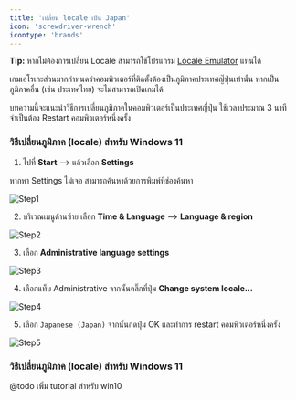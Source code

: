 ```yaml
---
title: 'เปลี่ยน locale เป็น Japan'
icon: 'screwdriver-wrench'
icontype: 'brands'
---
```


<Tip>**Tip:** หากไม่ต้องการเปลี่ยน Locale สามารถใช้โปรแกรม [Locale Emulator](https://xupefei.github.io/Locale-Emulator) แทนได้</Tip>

เกมเอโรเกะส่วนมากกำหนดว่าคอมพิวเตอร์ที่ติดตั้งต้องเป็นภูมิภาคประเทศญ๊่ปุ่นเท่านั้น หากเป็นภูมิภาคอื่น (เช่น ประเทศไทย) จะไม่สามารถเปิดเกมได้

บทความนี้จะแนะนำวิธีการเปลี่ยนภูมิภาคในคอมพิวเตอร์เป็นประเทศญี่ปุ่น ใช้เวลาประมาณ 3 นาที จำเป็นต้อง Restart คอมพิวเตอร์หนึ่งครั้ง

### วิธีเปลี่ยนภูมิภาค (locale) สำหรับ Windows 11

1. ไปที่ **Start** --> แล้วเลือก **Settings**

หากหา Settings ไม่เจอ สามารถค้นหาด้วยการพิมพ์ที่ช่องค้นหา

![Step1](../images/guides/locale/step01.png)

2. บริเวณเมนูด้านซ้าย เลือก **Time & Language** --> **Language & region**

![Step2](../images/guides/locale/step02.png)

3. เลือก **Administrative language settings**

![Step3](../images/guides/locale/step03.png)

4. เลือกแท็บ Administrative จากนั้นคลิ๊กที่ปุ่ม **Change system locale...**

![Step4](../images/guides/locale/step04.png)

5. เลือก `Japanese (Japan)` จากนั้นกดปุ่ม OK และทำการ restart คอมพิวเตอร์หนึ่งครั้ง

![Step5](../images/guides/locale/step05.png)

### วิธีเปลี่ยนภูมิภาค (locale) สำหรับ Windows 11

@todo เพิ่ม tutorial สำหรับ win10